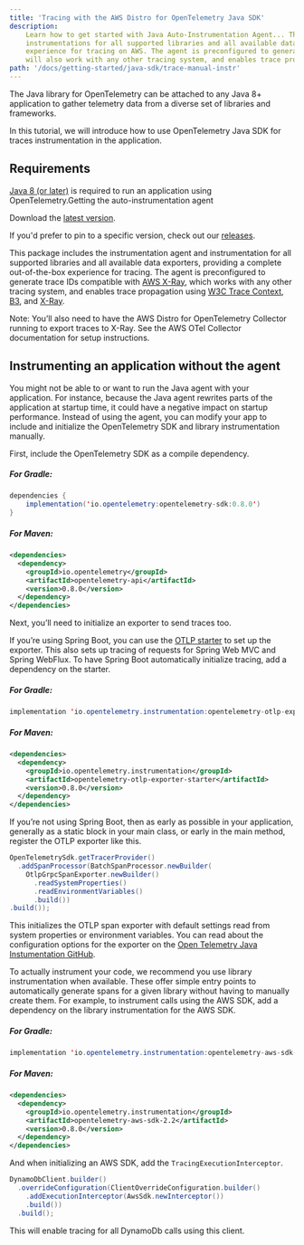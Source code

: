 ```yaml
---
title: 'Tracing with the AWS Distro for OpenTelemetry Java SDK'
description:
    Learn how to get started with Java Auto-Instrumentation Agent... This package includes the instrumentation agent,
    instrumentations for all supported libraries and all available data exporters, providing a complete out of the box
    experience for tracing on AWS. The agent is preconfigured to generate trace IDs compatible with AWS X-Ray, which
    will also work with any other tracing system, and enables trace propagation using W3C Trace Context, B3, and X-Ray.
path: '/docs/getting-started/java-sdk/trace-manual-instr'
---
```



The Java library for OpenTelemetry can be attached to any Java 8+ application to gather telemetry data from a diverse
set of libraries and frameworks.

In this tutorial, we will introduce how to use OpenTelemetry Java SDK for traces instrumentation in the application.

<SectionSeparator />

## Requirements

[Java 8 (or later)](https://adoptopenjdk.net/) is required to run an application using OpenTelemetry.Getting the auto-instrumentation agent

Download the [latest version](https://github.com/aws-observability/aws-otel-java-instrumentation/releases/latest/download/aws-opentelemetry-agent.jar).

If you'd prefer to pin to a specific version, check out our [releases](https://github.com/aws-observability/aws-otel-java-instrumentation/releases).

This package includes the instrumentation agent and instrumentation for all supported libraries and all available data exporters,
providing a complete out-of-the-box experience for tracing. The agent is preconfigured to generate trace IDs compatible
with [AWS X-Ray](https://aws.amazon.com/xray/), which works with any other tracing system, and enables trace propagation
using [W3C Trace Context](https://w3c.github.io/trace-context/), [B3](https://github.com/openzipkin/b3-propagation),
and [X-Ray](https://docs.aws.amazon.com/xray/latest/devguide/xray-concepts.html#xray-concepts-tracingheader).

Note: You’ll also need to have the AWS Distro for OpenTelemetry Collector running to export traces to X-Ray.
See the <Link to="/docs/getting-started/collector">AWS OTel Collector documentation</Link> for setup instructions.

<SectionSeparator />

## Instrumenting an application without the agent
You might not be able to or want to run the Java agent with your application. For instance, because the Java agent
rewrites parts of the application at startup time, it could have a negative impact on startup performance. Instead of
using the agent, you can modify your app to include and initialize the OpenTelemetry SDK and library instrumentation manually.

First, include the OpenTelemetry SDK as a compile dependency.

##### For Gradle:
```java lineNumbers=true
dependencies {
    implementation('io.opentelemetry:opentelemetry-sdk:0.8.0')
}
```

##### For Maven:
```xml lineNumbers=true
<dependencies>
  <dependency>
    <groupId>io.opentelemetry</groupId>
    <artifactId>opentelemetry-api</artifactId>
    <version>0.8.0</version>
  </dependency>
</dependencies>
```

Next, you’ll need to initialize an exporter to send traces too.

If you’re using Spring Boot, you can use the
[OTLP starter](https://github.com/open-telemetry/opentelemetry-java-instrumentation/tree/master/instrumentation/spring/starters/otlp-exporter-starter)
to set up the exporter. This also sets up tracing of requests for Spring Web MVC and Spring WebFlux. To have Spring Boot
automatically initialize tracing, add a dependency on the starter.

##### For Gradle:
```java
implementation 'io.opentelemetry.instrumentation:opentelemetry-otlp-exporter-starter:0.8.0'
```

##### For Maven:
```xml lineNumbers=true
<dependencies>
  <dependency>
    <groupId>io.opentelemetry.instrumentation</groupId>
    <artifactId>opentelemetry-otlp-exporter-starter</artifactId>
    <version>0.8.0</version>
  </dependency>
</dependencies>
```

If you’re not using Spring Boot, then as early as possible in your application, generally as a static block in your
main class, or early in the main method, register the OTLP exporter like this.

```java lineNumbers=true
OpenTelemetrySdk.getTracerProvider()
  .addSpanProcessor(BatchSpanProcessor.newBuilder(
    OtlpGrpcSpanExporter.newBuilder()
      .readSystemProperties()
      .readEnvironmentVariables()
      .build())
.build());
```

This initializes the OTLP span exporter with default settings read from system properties or environment variables.
You can read about the configuration options for the exporter on the
[Open Telemetry Java Instumentation GitHub](https://github.com/open-telemetry/opentelemetry-java-instrumentation#otlp-exporter).

To actually instrument your code, we recommend you use library instrumentation when available. These offer simple entry points
to automatically generate spans for a given library without having to manually create them. For example, to instrument calls using
the AWS SDK, add a dependency on the library instrumentation for the AWS SDK.

##### For Gradle:
```java
implementation 'io.opentelemetry.instrumentation:opentelemetry-aws-sdk-2.2:0.8.0'
```

##### For Maven:
```xml lineNumbers=true
<dependencies>
  <dependency>
    <groupId>io.opentelemetry.instrumentation</groupId>
    <artifactId>opentelemetry-aws-sdk-2.2</artifactId>
    <version>0.8.0</version>
  </dependency>
</dependencies>
```

And when initializing an AWS SDK, add the `TracingExecutionInterceptor`.

```java lineNumbers=true
DynamoDbClient.builder()
  .overrideConfiguration(ClientOverrideConfiguration.builder()
    .addExecutionInterceptor(AwsSdk.newInterceptor())
    .build())
  .build();
```

This will enable tracing for all DynamoDb calls using this client.





